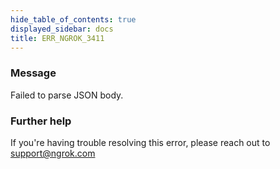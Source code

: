 ```yaml
---
hide_table_of_contents: true
displayed_sidebar: docs
title: ERR_NGROK_3411
---
```


### Message

Failed to parse JSON body.

### Further help

If you're having trouble resolving this error, please reach out to [support@ngrok.com](mailto:support@ngrok.com?subject=Help%20with%20ERR_NGROK_3411)
